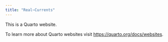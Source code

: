 ```yaml
---
title: "Real~Currents"
---
```


This is a Quarto website.

To learn more about Quarto websites visit <https://quarto.org/docs/websites>.
